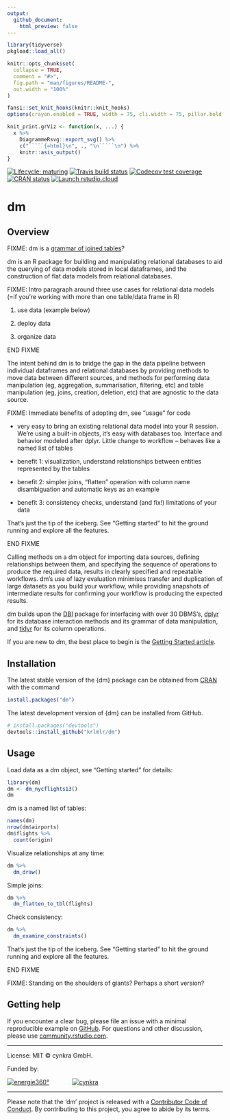 ```yaml
---
output:
  github_document:
    html_preview: false
---
```


```r
library(tidyverse)
pkgload::load_all()

knitr::opts_chunk$set(
  collapse = TRUE,
  comment = "#>",
  fig.path = "man/figures/README-",
  out.width = "100%"
)

fansi::set_knit_hooks(knitr::knit_hooks)
options(crayon.enabled = TRUE, width = 75, cli.width = 75, pillar.bold = TRUE)

knit_print.grViz <- function(x, ...) {
  x %>%
    DiagrammeRsvg::export_svg() %>%
    c("`````{=html}\n", ., "\n`````\n") %>%
    knitr::asis_output()
}
```

<!-- badges: start -->
[![Lifecycle: maturing](https://img.shields.io/badge/lifecycle-maturing-blue.svg)](https://www.tidyverse.org/lifecycle/#maturing)
[![Travis build status](https://travis-ci.org/krlmlr/dm.svg?branch=master)](https://travis-ci.org/krlmlr/dm)
[![Codecov test coverage](https://codecov.io/gh/krlmlr/dm/branch/master/graph/badge.svg)](https://codecov.io/gh/krlmlr/dm?branch=master)
[![CRAN status](https://www.r-pkg.org/badges/version/dm)](https://CRAN.R-project.org/package=dm)
[![Launch rstudio.cloud](https://img.shields.io/badge/rstudio-cloud-blue.svg)](https://rstudio.cloud/project/523482)
<!-- badges: end -->

# dm

## Overview

FIXME: dm is a [grammar of joined tables](https://twitter.com/drob/status/1224851726068527106)?

dm is an R package for building and manipulating relational databases to aid the querying of data models stored in local dataframes, and the construction of flat data models from relational databases.

FIXME: Intro paragraph around three use cases for relational data models (=if you're working with more than one table/data frame in R)

1. use data (example below)

2. deploy data

3. organize data

END FIXME

The intent behind dm is to bridge the gap in the data pipeline between individual dataframes and relational databases by providing methods to move data between different sources, and methods for performing data manipulation (eg, aggregation, summarisation, filtering, etc) and table manipulation (eg, joins, creation, deletion, etc) that are agnostic to the data source.

FIXME: Immediate benefits of adopting dm, see "usage" for code

- very easy to bring an existing relational data model into your R session.
  We're using a built-in objects, it's easy with databases too.
  Interface and behavior modeled after dplyr.
  Little change to workflow -- behaves like a named list of tables

- benefit 1: visualization, understand relationships between entities represented by the tables

- benefit 2: simpler joins, "flatten" operation with column name disambiguation and automatic keys as an example

- benefit 3: consistency checks, understand (and fix!) limitations of your data

That's just the tip of the iceberg.
See "Getting started" to hit the ground running and explore all the features.

END FIXME

Calling methods on a dm object for importing data sources, defining relationships between them, and specifying the sequence of operations to produce the required data, results in clearly specified and repeatable workflows. 
dm's use of lazy evaluation minimises transfer and duplication of large datasets as you build your workflow, while providing snapshots of intermediate results for confirming your workflow is producing the expected results.

dm builds upon the [DBI](https://github.com/r-dbi/DBI) package for interfacing with over 30 DBMS's, [dplyr](https://dplyr.tidyverse.org/) for its database interaction methods and its grammar of data manipulation, and [tidyr](https://tidyr.tidyverse.org/) for its column operations. 

If you are new to dm, the best place to begin is the [Getting Started article](https://krlmlr.github.io/dm/articles/dm.html).

## Installation

The latest stable version of the {dm} package can be obtained from [CRAN](https://CRAN.R-project.org/package=dm) with the command

```r
install.packages("dm")
```

The latest development version of {dm} can be installed from GitHub.

```r
# install.packages("devtools")
devtools::install_github("krlmlr/dm")
```

## Usage

Load data as a dm object, see "Getting started" for details:

```r
library(dm)
dm <- dm_nycflights13()
dm
```

dm is a named list of tables:

```r
names(dm)
nrow(dm$airports)
dm$flights %>% 
  count(origin)
```

Visualize relationships at any time:

```r
dm %>%
  dm_draw()
```

Simple joins:

```r
dm %>% 
  dm_flatten_to_tbl(flights)
```

Check consistency:

```r
dm %>% 
  dm_examine_constraints()
```

That's just the tip of the iceberg.
See "Getting started" to hit the ground running and explore all the features.

END FIXME

FIXME: Standing on the shoulders of giants? Perhaps a short version?

## Getting help

If you encounter a clear bug, please file an issue with a minimal reproducible example on [GitHub](https://github.com/krlmlr/dm/issues).
For questions and other discussion, please use [community.rstudio.com](https://community.rstudio.com/).


---

License: MIT © cynkra GmbH.

Funded by:

[![energie360°](man/figures/energie-72.png)](https://www.energie360.ch)
<span style="padding-right:50px">
</span>
[![cynkra](man/figures/cynkra-72.png)](https://www.cynkra.com/)

---

Please note that the 'dm' project is released with a [Contributor Code of Conduct](https://krlmlr.github.io/dm/CODE_OF_CONDUCT.html).
By contributing to this project, you agree to abide by its terms.
